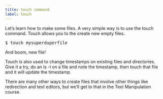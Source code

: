 ```yaml
---
title: touch command
label: touch
---
```


Let’s learn how to make some files. A very simple way is to use the touch command. Touch allows you to the create new empty files.

<pre>$ touch mysuperduperfile</pre>

And boom, new file!

Touch is also used to change timestamps on existing files and directories. Give it a try, do an ls -l on a file and note the timestamp, then touch that file and it will update the timestamp.

There are many other ways to create files that involve other things like redirection and text editors, but we’ll get to that in the Text Manipulation course.
